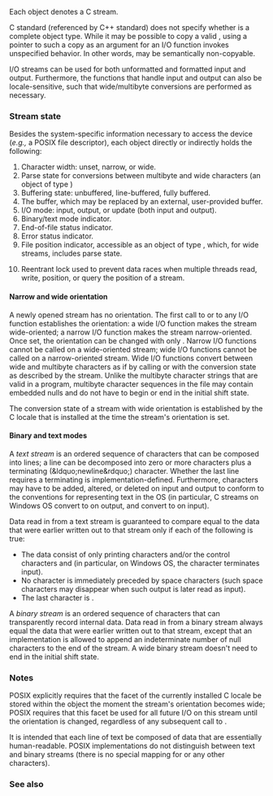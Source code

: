 {{cpp/title|FILE}}
{{cpp/io/c/navbar}}
{{ddcl|header=cstdio|
typedef /* unspecified */ FILE;
}}

Each {{tt|std::FILE}} object denotes a C stream.

C standard (referenced by C++ standard) does not specify whether {{tt|std::FILE}} is a complete object type. While it may be possible to copy a valid {{tt|std::FILE}}, using a pointer to such a copy as an argument for an I/O function invokes unspecified behavior. In other words, {{tt|std::FILE}} may be semantically non-copyable.

I/O streams can be used for both unformatted and formatted input and output. Furthermore, the functions that handle input and output can also be locale-sensitive, such that wide/multibyte conversions are performed as necessary.

===Stream state===
Besides the system-specific information necessary to access the device (''e.g.,'' a POSIX file descriptor), each {{tt|std::FILE}} object directly or indirectly holds the following:
# Character width: unset, narrow, or wide.
# Parse state for conversions between multibyte and wide characters (an object of type {{lc|std::mbstate_t}})
# Buffering state: unbuffered, line-buffered, fully buffered.
# The buffer, which may be replaced by an external, user-provided buffer.
# I/O mode: input, output, or update (both input and output).
# Binary/text mode indicator.
# End-of-file status indicator.
# Error status indicator.
# File position indicator, accessible as an object of type {{lc|std::fpos_t}}, which, for wide streams, includes parse state.
# {{mark c++17}} Reentrant lock used to prevent data races when multiple threads read, write, position, or query the position of a stream.

====Narrow and wide orientation====
A newly opened stream has no orientation. The first call to {{lc|std::fwide}} or to any I/O function establishes the orientation: a wide I/O function makes the stream wide-oriented; a narrow I/O function makes the stream narrow-oriented. Once set, the orientation can be changed with only {{lc|std::freopen}}. Narrow I/O functions cannot be called on a wide-oriented stream; wide I/O functions cannot be called on a narrow-oriented stream. Wide I/O functions convert between wide and multibyte characters as if by calling {{lc|std::mbrtowc}} or {{lc|std::wcrtomb}} with the conversion state as described by the stream. Unlike the multibyte character strings that are valid in a program, multibyte character sequences in the file may contain embedded nulls and do not have to begin or end in the initial shift state.

The conversion state of a stream with wide orientation is established by the C locale that is installed at the time the stream's orientation is set.

====Binary and text modes====
A ''text stream'' is an ordered sequence of characters that can be composed into lines; a line can be decomposed into zero or more characters plus a terminating {{c|'\n'}} (&amp;ldquo;newline&amp;rdquo;) character. Whether the last line requires a terminating {{c|'\n'}} is implementation-defined. Furthermore, characters may have to be added, altered, or deleted on input and output to conform to the conventions for representing text in the OS (in particular, C streams on Windows OS convert {{c|'\n'}} to {{c|'\r\n'}} on output, and convert {{c|'\r\n'}} to {{c|'\n'}} on input).

Data read in from a text stream is guaranteed to compare equal to the data that were earlier written out to that stream only if each of the following is true:
* The data consist of only printing characters and/or the control characters {{c|'\t'}} and {{c|'\n'}} (in particular, on Windows OS, the character {{c|'\0x1A'}} terminates input).
* No {{c|'\n'}} character is immediately preceded by space characters (such space characters may disappear when such output is later read as input).
* The last character is {{c|'\n'}}.

A ''binary stream'' is an ordered sequence of characters that can transparently record internal data. Data read in from a binary stream always equal the data that were earlier written out to that stream, except that an implementation is allowed to append an indeterminate number of null characters to the end of the stream. A wide binary stream doesn't need to end in the initial shift state.

===Notes===
POSIX explicitly requires that the {{tt|LC_CTYPE}} facet of the currently installed C locale be stored within the {{tt|FILE}} object the moment the stream's orientation becomes wide; POSIX requires that this {{tt|LC_CTYPE}} facet be used for all future I/O on this stream until the orientation is changed, regardless of any subsequent call to {{lc|std::setlocale}}.

It is intended that each line of text be composed of data that are essentially human-readable. POSIX implementations do not distinguish between text and binary streams (there is no special mapping for {{c|'\n'}} or any other characters).

===See also===
{{dsc begin}}
{{dsc inc | cpp/io/dsc basic_streambuf}}
{{dsc inc | cpp/io/dsc basic_filebuf}}
{{dsc inc | cpp/io/c/dsc std streams}}
{{dsc see c | c/io/FILE}}
{{dsc end}}

{{langlinks|es|ja|ru|zh}}